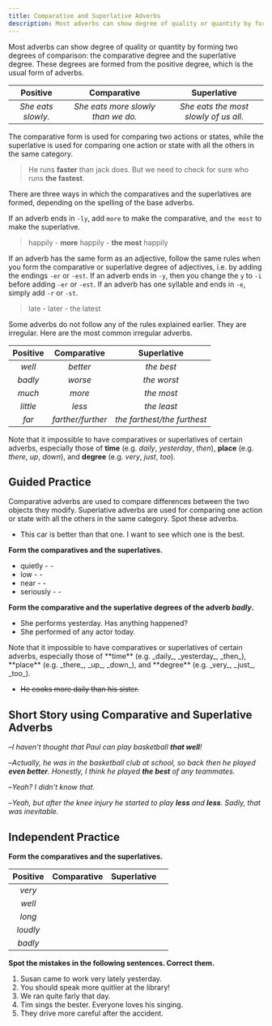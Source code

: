 ```yaml
---
title: Comparative and Superlative Adverbs
description: Most adverbs can show degree of quality or quantity by forming two degrees of comparison, the comparative degree and the superlative degree
---
```


Most adverbs can show degree of quality or quantity by forming two degrees of comparison: the comparative degree and the superlative degree. These degrees are formed from the positive degree, which is the usual form of adverbs.

|      Positive      |            Comparative             |              Superlative              |
| :----------------: | :--------------------------------: | :-----------------------------------: |
| _She eats slowly._ | _She eats more slowly than we do._ | _She eats the most slowly of us all._ |

The comparative form is used for comparing two actions or states, while the superlative is used for comparing one action or state with all the others in the same category.

> He runs **faster** than jack does. But we need to check for sure who runs **the fastest**.

There are three ways in which the comparatives and the superlatives are formed, depending on the spelling of the base adverbs.

If an adverb ends in `-ly`, add `more` to make the comparative, and `the most` to make the superlative.

> happily - **more** happily - **the most** happily

If an adverb has the same form as an adjective, follow the same rules when you form the comparative or superlative degree of adjectives, i.e. by adding the endings `-er` or `-est`. If an adverb ends in `-y`, then you change the `y` to `-i` before adding `-er` or `-est`. If an adverb has one syllable and ends in `-e`, simply add `-r` or `-st`.

> late - later - the latest

Some adverbs do not follow any of the rules explained earlier. They are irregular. Here are the most common irregular adverbs.

| Positive |    Comparative    |         Superlative         |
| :------: | :---------------: | :-------------------------: |
|  _well_  |     _better_      |         _the best_          |
| _badly_  |      _worse_      |         _the worst_         |
|  _much_  |      _more_       |         _the most_          |
| _little_ |      _less_       |         _the least_         |
|  _far_   | _farther/further_ | _the farthest/the furthest_ |

Note that it impossible to have comparatives or superlatives of certain adverbs, especially those of **time** (e.g. _daily_, _yesterday_, _then_), **place** (e.g. _there_, _up_, _down_), and **degree** (e.g. _very_, _just_, _too_).

## Guided Practice

<Callout mt={8}>
  Comparative adverbs are used to compare differences between the two objects they modify.
  Superlative adverbs are used for comparing one action or state with all the others in
  the same category. Spot these adverbs.
</Callout>

- This car is better than that one. I want to see which one is the best. <Tooltip content="better than, the best" />

**Form the comparatives and the superlatives.**

- quietly - <Blank /> - <Blank /> <Tooltip content="more quietly, the most quietly " />
- low - <Blank /> - <Blank /> <Tooltip content="lower, the lowest" />
- near - <Blank /> - <Blank /> <Tooltip content="nearer, the nearest" />
- seriously - <Blank /> - <Blank /> <Tooltip content="more seriously, the most seriously" />

**Form the comparative and the superlative degrees of the adverb _badly_.**

- She performs <Blank /> yesterday. Has anything happened? <Tooltip content="worse than" />
- She performed <Blank /> of any actor today. <Tooltip content="the best" />

<Callout>
  Note that it impossible to have comparatives or superlatives of certain adverbs,
  especially those of **time** (e.g. _daily_, _yesterday_, _then_), **place** (e.g.
  _there_, _up_, _down_), and **degree** (e.g. _very_, _just_, _too_).
</Callout>

- ~~He cooks more daily than his sister.~~ <Tooltip content="He cooks daily while his sister rarely cooks." />

## Short Story using Comparative and Superlative Adverbs

–_I haven't thought that Paul can play basketball **that well**!_

–_Actually, he was in the basketball club at school, so back then he played **even better**. Honestly, I think he played **the best** of any teammates._

–_Yeah? I didn't know that._

–_Yeah, but after the knee injury he started to play **less** and **less**. Sadly, that was inevitable._

## Independent Practice

**Form the comparatives and the superlatives.**

| Positive | Comparative | Superlative |                                                    |
| :------: | :---------: | :---------: | :------------------------------------------------- |
|  _very_  |  <Blank />  |  <Blank />  | <Tooltip content="-, -" />                         |
|  _well_  |  <Blank />  |  <Blank />  | <Tooltip content="better, the best" />             |
|  _long_  |  <Blank />  |  <Blank />  | <Tooltip content="longer, the longest" />          |
| _loudly_ |  <Blank />  |  <Blank />  | <Tooltip content="more loudly, the most loudly" /> |
| _badly_  |  <Blank />  |  <Blank />  | <Tooltip content="worse, the worst" />             |

**Spot the mistakes in the following sentences. Correct them.**

1. Susan came to work very lately yesterday. <Tooltip content="Susan came to work very late yesterday." />
2. You should speak more quitlier at the library! <Tooltip content="You should speak more quietly at the library!" />
3. We ran quite farly that day. <Tooltip content="We ran quite far that day." />
4. Tim sings the bester. Everyone loves his singing. <Tooltip content="Tim sings the best. Everyone loves his singing." />
5. They drive more careful after the accident. <Tooltip content="They drive more carefully after the accident." />
